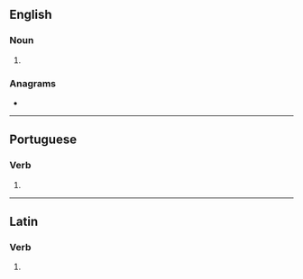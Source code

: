 ==English==

===Noun===
{{head|en|noun plural form}}

# {{plural of|transire|lang=en}}

===Anagrams===
* {{anagrams|en|arrestins|restrains|strainers|tarriness}}

----

==Portuguese==

===Verb===
{{head|pt|verb form}}

# {{pt-verb-form-of|transir}}

----

==Latin==

===Verb===
{{la-verb-form|trānsīrēs}}

# {{inflection of|trānseō||2|s|impf|actv|subj|lang=la}}